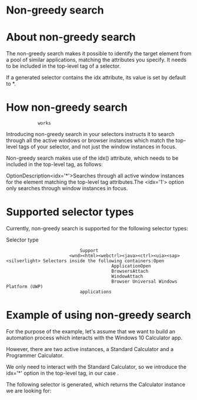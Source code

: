 ﻿# Non-greedy search

# About non-greedy search

The non-greedy search makes it possible to identify the target element from a pool of similar
                applications, matching the attributes you specify. It needs to be included in the
                top-level tag of a selector.

If a generated selector contains the idx attribute, its value is set by default to *.

# How non-greedy search
                works

Introducing non-greedy search in your selectors instructs it to search through all
                the active windows or browser instances which match the top-level tags of your
                selector, and not just the window instances in focus.

Non-greedy search makes use of the idx() attribute, which needs to
                be included in the top-level tag, as follows:

OptionDescription<idx='*'>Searches through all active window instances for the element
                                    matching the top-level tag attributes.The <idx='1'> option only searches through
                                    window instances in focus.

# Supported selector types

Currently,
            non-greedy search is supported for the following selector types:

Selector type
                            
                                Support
                            <wnd><html><webctrl><java><ctrl><uia><sap><silverlight> Selectors inside the following containers:Open
                                            ApplicationOpen
                                            BrowsersAttach
                                            WindowAttach
                                            Browser Universal Windows Platform (UWP)
                                applications

# Example of using non-greedy search

For the purpose of the example, let's assume that we want to build an automation process which
                interacts with the Windows 10 Calculator app.

However, there are two active instances, a Standard Calculator and a Programmer
                Calculator.

We only need to interact with the Standard Calculator, so we introduce the
                    idx='*' option in the top-level tag, in our case
                    <wnd>.

The following selector is generated, which returns the Calculator instance we are
                looking for:

<wnd app='applicationframehost.exe' appid='Microsoft.WindowsCalculator_8wekyb3d8bbwe!App' 
title='Calculator' idx='*' />
<uia cls='LandmarkTarget' />
<uia automationid='ProgrammerOperators' cls='NamedContainerAutomationPeer' name='Radix selection' />
<uia automationid='hexButton' cls='RadioButton' name='HexaDecimal ‭0 ‬' />
